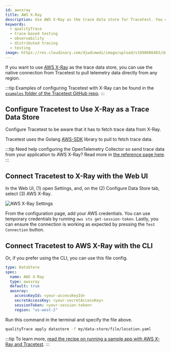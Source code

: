 ```yaml
---
id: awsxray
title: AWS X-Ray
description: Use AWS X-Ray as the trace data store for Tracetest. You can use the native connection from Tracetest to pull telemetry data directly from any region.
keywords:
  - qualityTrace
  - trace-based testing
  - observability
  - distributed tracing
  - testing
image: https://res.cloudinary.com/djwdcmwdz/image/upload/v1698686403/docs/Blog_Thumbnail_14_rsvkmo.jpg
---
```


If you want to use [AWS X-Ray](https://aws.amazon.com/xray/) as the trace data store, you can use the native connection from Tracetest to pull telemetry data directly from any region.

:::tip
Examples of configuring Tracetest with X-Ray can be found in the [`examples` folder of the Tracetest GitHub repo](https://github.com/intelops/qualityTrace/tree/main/examples).
:::

## Configure Tracetest to Use X-Ray as a Trace Data Store

Configure Tracetest to be aware that it has to fetch trace data from X-Ray.

Tracetest uses the Golang [AWS-SDK](https://aws.amazon.com/sdk-for-go/) library to pull to fetch trace data.

:::tip
Need help configuring the OpenTelemetry Collector so send trace data from your application to AWS X-Ray? Read more in [the reference page here](/configuration/opentelemetry-collector-configuration-file-reference).
:::

## Connect Tracetest to X-Ray with the Web UI

In the Web UI, (1) open Settings, and, on the (2) Configure Data Store tab, select (3) AWS X-Ray.

![AWS X-Ray Settings](../img/configure-awsxray-0.11.3.png)

From the configuration page, add your AWS credentials. You can use temporary credentials by running `aws sts get-session-token`.
Lastly, you can ensure the connection is working as expected by pressing the `Test Connection` button.

## Connect Tracetest to AWS X-Ray with the CLI

Or, if you prefer using the CLI, you can use this file config.

```yaml
type: DataStore
spec:
  name: AWS X-Ray
  type: awsxray
  default: true
  awsxray:
    accessKeyId: <your-accessKeyId>
    secretAccessKey: <your-secretAccessKey>
    sessionToken: <your-session-token>
    region: "us-west-2"
```

Run this command in the terminal and specify the file above.

```bash
qualityTrace apply datastore -f my/data-store/file/location.yaml
```

:::tip
To learn more, [read the recipe on running a sample app with AWS X-Ray and Tracetest](/examples-tutorials/recipes/running-qualityTrace-with-aws-x-ray).
:::
